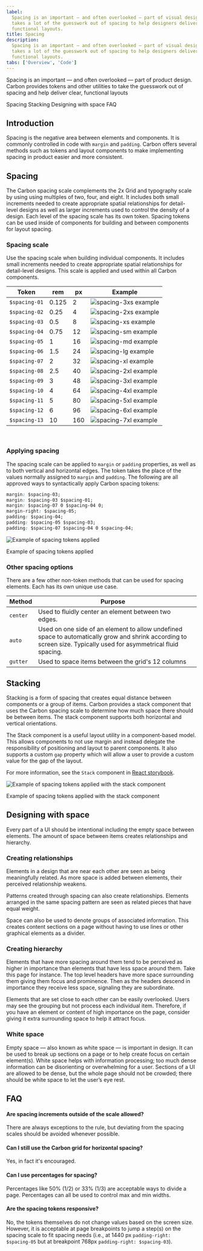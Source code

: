 ```yaml
---
label:
  Spacing is an important — and often overlooked — part of visual design. Carbon
  takes a lot of the guesswork out of spacing to help designers deliver clear,
  functional layouts.
title: Spacing
description:
  Spacing is an important — and often overlooked — part of visual design. Carbon
  takes a lot of the guesswork out of spacing to help designers deliver clear,
  functional layouts.
tabs: ['Overview', 'Code']
---
```


<PageDescription>

Spacing is an important — and often overlooked — part of product design. Carbon
provides tokens and other utilities to take the guesswork out of spacing and
help deliver clear, functional layouts

</PageDescription>

<AnchorLinks>

<AnchorLink>Spacing</AnchorLink>
<AnchorLink>Stacking</AnchorLink>
<AnchorLink>Designing with space</AnchorLink>
<AnchorLink>FAQ</AnchorLink>

</AnchorLinks>

## Introduction

Spacing is the negative area between elements and components. It is commonly
controlled in code with `margin` and `padding`. Carbon offers several methods
such as tokens and layout components to make implementing spacing in product
easier and more consistent.

## Spacing

The Carbon spacing scale complements the 2x Grid and typography scale by using
using multiples of two, four, and eight. It includes both small increments
needed to create appropriate spatial relationships for detail-level designs as
well as larger increments used to control the density of a design. Each level of
the spacing scale has its own token. Spacing tokens can be used inside of
components for building and between components for layout spacing.

### Spacing scale

Use the spacing scale when building individual components. It includes small
increments needed to create appropriate spatial relationships for detail-level
designs. This scale is applied and used within all Carbon components.

<div className="spacing-table">

| Token         | rem   | px  | Example                                       |
| ------------- | ----- | --- | --------------------------------------------- |
| `$spacing-01` | 0.125 | 2   | ![spacing-3xs example](images/spacing-01.svg) |
| `$spacing-02` | 0.25  | 4   | ![spacing-2xs example](images/spacing-02.svg) |
| `$spacing-03` | 0.5   | 8   | ![spacing-xs example](images/spacing-03.svg)  |
| `$spacing-04` | 0.75  | 12  | ![spacing-sm example](images/spacing-04.svg)  |
| `$spacing-05` | 1     | 16  | ![spacing-md example](images/spacing-05.svg)  |
| `$spacing-06` | 1.5   | 24  | ![spacing-lg example](images/spacing-06.svg)  |
| `$spacing-07` | 2     | 32  | ![spacing-xl example](images/spacing-07.svg)  |
| `$spacing-08` | 2.5   | 40  | ![spacing-2xl example](images/spacing-08.svg) |
| `$spacing-09` | 3     | 48  | ![spacing-3xl example](images/spacing-09.svg) |
| `$spacing-10` | 4     | 64  | ![spacing-4xl example](images/spacing-10.svg) |
| `$spacing-11` | 5     | 80  | ![spacing-5xl example](images/spacing-11.svg) |
| `$spacing-12` | 6     | 96  | ![spacing-6xl example](images/spacing-12.svg) |
| `$spacing-13` | 10    | 160 | ![spacing-7xl example](images/spacing-13.svg) |

</div>

<br />

### Applying spacing

The spacing scale can be applied to `margin` or `padding` properties, as well as
to both vertical and horizontal edges. The token takes the place of the values
normally assigned to `margin` and `padding`. The following are all approved ways
to syntactically apply Carbon spacing tokens:

```css
margin: $spacing-03;
margin: $spacing-03 $spacing-01;
margin: $spacing-07 0 $spacing-04 0;
margin-right: $spacing-05;
padding: $spacing-04;
padding: $spacing-05 $spacing-03;
padding: $spacing-07 $spacing-04 0 $spacing-04;
```

<Row>
<Column colLg={8}>

![Example of spacing tokens applied](images/spacing-1_revised.png)

<Caption>Example of spacing tokens applied</Caption>

</Column>
</Row>

### Other spacing options

There are a few other non-token methods that can be used for spacing elements.
Each has its own unique use case.

| Method   | Purpose                                                                                                                                                           |     |
| -------- | ----------------------------------------------------------------------------------------------------------------------------------------------------------------- | --- |
| `center` | Used to fluidly center an element between two edges.                                                                                                              |     |
| `auto`   | Used on one side of an element to allow undefined space to automatically grow and shrink according to screen size. Typically used for asymmetrical fluid spacing. |     |
| `gutter` | Used to space items between the grid's 12 columns                                                                                                                 |     |

## Stacking

Stacking is a form of spacing that creates equal distance between components or
a group of items. Carbon provides a stack component that uses the Carbon spacing
scale to determine how much space there should be between items. The stack
component supports both horizontal and vertical orientations.

The Stack component is a useful layout utility in a component-based model. This
allows components to not use margin and instead delegate the responsibility of
positioning and layout to parent components. It also supports a custom `gap`
property which will allow a user to provide a custom value for the gap of the
layout.

For more information, see the `Stack` component in
[React storybook](https://carbon-react-next.netlify.app/?path=/story/layout-stack--default).

<Row>
<Column colLg={8}>

![Example of spacing tokens applied with the stack component](images/sspacing-stack.png.png)

<Caption>Example of spacing tokens applied with the stack component</Caption>

</Column>
</Row>

## Designing with space

Every part of a UI should be intentional including the empty space between
elements. The amount of space between items creates relationships and hierarchy.

### Creating relationships

Elements in a design that are near each other are seen as being meaningfully
related. As more space is added between elements, their perceived relationship
weakens.

Patterns created through spacing can also create relationships. Elements
arranged in the same spacing pattern are seen as related pieces that have equal
weight.

Space can also be used to denote groups of associated information. This creates
content sections on a page without having to use lines or other graphical
elements as a divider.

### Creating hierarchy

Elements that have more spacing around them tend to be perceived as higher in
importance than elements that have less space around them. Take this page for
instance. The top level headers have more space surrounding them giving them
focus and prominence. Then as the headers descend in importance they receive
less space, signaling they are subordinate.

Elements that are set close to each other can be easily overlooked. Users may
see the grouping but not process each individual item. Therefore, if you have an
element or content of high importance on the page, consider giving it extra
surrounding space to help it attract focus.

### White space

Empty space — also known as white space — is important in design. It can be used
to break up sections on a page or to help create focus on certain element(s).
White space helps with information processing; too much dense information can be
disorienting or overwhelming for a user. Sections of a UI are allowed to be
dense, but the whole page should not be crowded; there should be white space to
let the user’s eye rest.

## FAQ

#### Are spacing increments outside of the scale allowed?

There are always exceptions to the rule, but deviating from the spacing scales
should be avoided whenever possible.

#### Can I still use the Carbon grid for horizontal spacing?

Yes, in fact it's encouraged.

#### Can I use percentages for spacing?

Percentages like 50% (1/2) or 33% (1/3) are acceptable ways to divide a page.
Percentages can all be used to control max and min widths.

#### Are the spacing tokens responsive?

No, the tokens themselves do not change values based on the screen size.
However, it is acceptable at page breakpoints to jump a step(s) on the spacing
scale to fit spacing needs (i.e., at 1440 px `padding-right: $spacing-05` but at
breakpoint 768px `padding-right: $spacing-03`).
